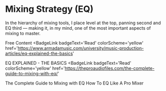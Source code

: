 # Mixing Strategy (EQ)

In the hierarchy of mixing tools, I place level at the top, panning second and EQ third — making it, in my mind, one of the most important aspects of mixing to master.

<ResourceGroupTitle>Free Content</ResourceGroupTitle>
<BadgeLink
  badgeText='Read'
  colorScheme='yellow'
  href='https://www.armadamusic.com/university/music-production-articles/eq-explained-the-basics'
>
  EQ EXPLAINED - THE BASICS
</BadgeLink>
<BadgeLink
  badgeText='Read'
  colorScheme='yellow'
  href='https://theproaudiofiles.com/the-complete-guide-to-mixing-with-eq/'
>
  The Complete Guide to Mixing with EQ
</BadgeLink>
<BadgeLink badgeText='Watch' href='https://www.youtube.com/watch?v=9m34YWAiK9U'>
  How To EQ Like A Pro Mixer
</BadgeLink>
